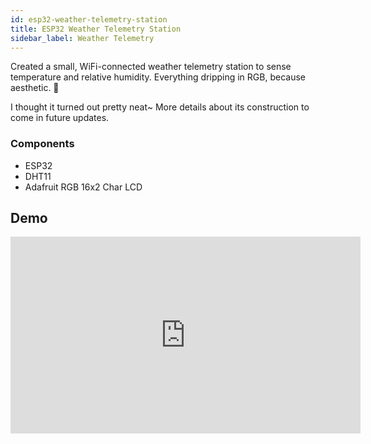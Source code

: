 ```yaml
---
id: esp32-weather-telemetry-station
title: ESP32 Weather Telemetry Station
sidebar_label: Weather Telemetry
---
```


Created a small, WiFi-connected weather telemetry station to sense
temperature and relative humidity.
Everything dripping in RGB, because aesthetic.
💖

I thought it turned out pretty neat~ More details about its construction to come in future updates.

### Components

- ESP32
- DHT11
- Adafruit RGB 16x2 Char LCD

## Demo

<iframe
  width="560"
  height="315"
  src="https://www.youtube.com/embed/nbn4ZuKOcf8"
  title="YouTube video player"
  frameborder="0"
  allow="accelerometer; autoplay; clipboard-write; encrypted-media; gyroscope; picture-in-picture"
  allowfullscreen
></iframe>
